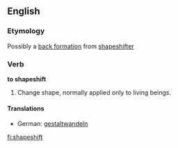 ==English==
===Etymology===
Possibly a [[back formation]] from [[shapeshifter]]

===Verb===
'''to shapeshift'''

# Change shape, normally applied only to living beings.

====Translations====
*German: [[gestaltwandeln]]

[[fi:shapeshift]]